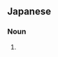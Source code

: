 {{also|弦楽}}
==Japanese==
{{ja-kanjitab|げん|がく|yomi=on}}

===Noun===
{{ja-noun|げんがく}}

# {{alternative form of|弦楽|lang=ja}}
